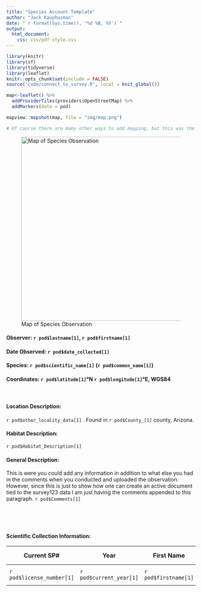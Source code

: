 ```yaml
---
title: "Species Account Template"
author: "Jack Kauphusman"
date: "`r format(Sys.time(), '%d %B, %Y')`"
output:
  html_document: 
    css: css/pdf-style.css
---
```


```r
library(knitr)
library(sf)
library(tidyverse)
library(leaflet)
knitr::opts_chunk$set(include = FALSE)
source("code/connect_to_survey.R", local = knit_global())
```

```r
map<-leaflet() %>%  
  addProviderTiles(providers$OpenStreetMap) %>% 
  addMarkers(data = pod)

mapview::mapshot(map, file = "img/map.png")

# Of course there are many other ways to add mapping, but this was the quick and dirty and if you need more information on how to make a map with R I recommend this link: https://www.r-graph-gallery.com/map.html
```

::: {.center}
![Map of Species Observation](img/map.png){.column-center width="488"}
:::

::: {.column-left}
#### **Observer:** `r pod$lastname[1]`, `r pod$firstname[1]`
:::

::: {.column-right}
#### **Date Observed:** `r pod$date_collected[1]`
:::

::: {.column-left}
#### **Species:** `r pod$scientific_name[1]` (`r pod$common_name[1]`)
:::

::: {.column-right}
#### **Coordinates:** `r pod$latitude[1]`°N `r pod$longitude[1]`°E, WGS84
:::

<p>

 

</p>

#### **Location Description:**

`r pod$other_locality_data[1]` . Found in `r pod$County_[1]` county, Arizona.

#### **Habitat Description:**

`r pod$Habitat_Description[1]`

#### **General Description:**

This is were you could add any information in addition to what else you had in the comments when you conducted and uploaded the observation. However, since this is just to show how one can create an active document tied to the survey123 data I am just having the comments appended to this paragraph. `r pod$Comments[1]`

<p>

 

</p>

<p>

 

</p>

#### **Scientific Collection Information:**

| Current SP\#              | Year                    | First Name           | Last Name           | Affiliation            | Date Submitted:                     | Submitted to: |
|---------------------------|-------------------------|----------------------|---------------------|------------------------|-------------------------------------|---------------|
| `r pod$license_number[1]` | `r pod$current_year[1]` | `r pod$firstname[1]` | `r pod$lastname[1]` | `r pod$affiliation[1]` | `r format(Sys.time(), '%d %B, %Y')` | AZGFD         |

